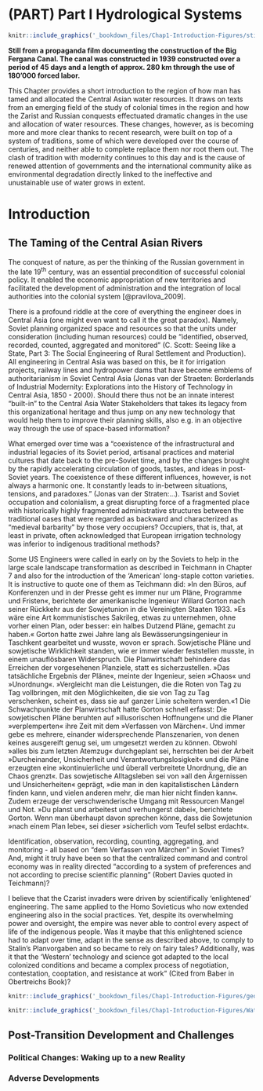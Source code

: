 # (PART) Part I Hydrological Systems {#Part1_Hydrological_Systems .unnumbered}

```r
knitr::include_graphics('_bookdown_files/Chap1-Introduction-Figures/still_BFC_Construction.jpg')
```
**Still from a propaganda film documenting the construction of the Big Fergana Canal. The canal was constructed in 1939 constructed over a period of 45 days and a length of approx. 280 km through the use of 180’000 forced labor.**

This Chapter provides a short introduction to the region of how man has tamed and allocated the Central Asian water resources. It draws on texts from an emerging field of the study of colonial times in the region and how the Zarist and Russian conquests effectuated dramatic changes in the use and allocation of water resources. These changes, however, as is becoming more and more clear thanks to recent research, were built on top of a system of traditions, some of which were developed over the course of centuries, and neither able to complete replace them nor root them out. The clash of tradition with modernity continues to this day and is the cause of renewed attention of governments and the international community alike as environmental degradation directly linked to the ineffective and unustainable use of water grows in extent.

# Introduction {#Introduction}

## The Taming of the Central Asian Rivers {#INTROTamingHydroSystems}

The conquest of nature, as per the thinking of the Russian government in the late 19^th^ century, was an essential precondition of successful colonial policy. It enabled the economic appropriation of new territories and facilitated the development of administration and the integration of local authorities into the colonial system [@pravilova_2009].

There is a profound riddle at the core of everything the engineer does in Central Asia (one might even want to call it the great paradox). Namely, Soviet planning organized space and resources so that the units under consideration (including human resources) could be "identified, observed, recorded, counted, aggregated and monitored" (C. Scott: Seeing like a State, Part 3: The Social Engineering of Rural Settlement and Production). All engineering in Central Asia was based on this, be it for irrigation projects, railway lines and hydropower dams that have become emblems of authoritarianism in Soviet Central Asia (Jonas van der Straeten: Borderlands of Industrial Modernity: Explorations into the History of Technology in Central Asia, 1850 - 2000). Should there thus not be an innate interest "built-in" to the Central Asia Water Stakeholders that takes its legacy from this organizational heritage and thus jump on any new technology that would help them to improve their planning skills, also e.g. in an objective way through the use of space-based information?

What emerged over time was a "coexistence of the infrastructural and industrial legacies of its Soviet period, artisanal practices and material cultures that date back to the pre-Soviet time, and by the changes brought by the rapidly accelerating circulation of goods, tastes, and ideas in post-Soviet years. The coexistence of these different influences, however, is not always a harmonic one. It constantly leads to in-between situations, tensions, and paradoxes." (Jonas van der Straten:...). Tsarist and Soviet occupation and colonialism, a great disrupting force of a fragmented place with historically highly fragmented administrative structures between the traditional oases that were regarded as backward and characterized as "medieval barbarity" by those very occupiers? Occupiers, that is, that, at least in private, often acknowledged that European irrigation technology was inferior to indigenous traditional methods?

Some US Engineers were called in early on by the Soviets to help in the large scale landscape transformation as described in Teichmann in Chapter 7 and also for the introduction of the 'American' long-staple cotton varieties. It is instructive to quote one of them as Teichmann did: »In den Büros, auf Konferenzen und in der Presse geht es immer nur um Pläne, Programme und Fristen«, berichtete der amerikanische Ingenieur Willard Gorton nach seiner Rückkehr aus der Sowjetunion in die Vereinigten Staaten 1933. »Es wäre eine Art kommunistisches Sakrileg, etwas zu unternehmen, ohne vorher einen Plan, oder besser: ein halbes Dutzend Pläne, gemacht zu haben.« Gorton hatte zwei Jahre lang als Bewässerungsingenieur in Taschkent gearbeitet und wusste, wovon er sprach. Sowjetische Pläne und sowjetische Wirklichkeit standen, wie er immer wieder feststellen musste, in einem unauflösbaren Widerspruch. Die Planwirtschaft behindere das Erreichen der vorgesehenen Planziele, statt es sicherzustellen. »Das tatsächliche Ergebnis der Pläne«, meinte der Ingenieur, seien »Chaos« und »Unordnung«. »Vergleicht man die Leistungen, die die Roten von Tag zu Tag vollbringen, mit den Möglichkeiten, die sie von Tag zu Tag verschenken, scheint es, dass sie auf ganzer Linie scheitern werden.«1 Die Schwachpunkte der Planwirtschaft hatte Gorton schnell erfasst: Die sowjetischen Pläne beruhten auf »illusorischen Hoffnungen« und die Planer »verplemperten« ihre Zeit mit dem »Verfassen von Märchen«. Und immer gebe es mehrere, einander widersprechende Planszenarien, von denen keines ausgereift genug sei, um umgesetzt werden zu können. Obwohl »alles bis zum letzten Atemzug« durchgeplant sei, herrschten bei der Arbeit »Durcheinander, Unsicherheit und Verantwortungslosigkeit« und die Pläne erzeugten eine »kontinuierliche und überall verbreitete Unordnung, die an Chaos grenzt«. Das sowjetische Alltagsleben sei von »all den Ärgernissen und Unsicherheiten« geprägt, »die man in den kapitalistischen Ländern finden kann, und vielen anderen mehr, die man hier nicht finden kann«. Zudem erzeuge der verschwenderische Umgang mit Ressourcen Mangel und Not. »Du planst und arbeitest und verhungerst dabei«, berichtete Gorton. Wenn man überhaupt davon sprechen könne, dass die Sowjetunion »nach einem Plan lebe«, sei dieser »sicherlich vom Teufel selbst erdacht«.

Identification, observation, recording, counting, aggregating, and monitoring - all based on "dem Verfassen von Märchen" in Soviet Times? And, might it truly have been so that the centralized command and control economy was in reality directed "according to a system of preferences and not according to precise scientific planning" (Robert Davies quoted in Teichmann)?

I believe that the Czarist invaders were driven by scientifically 'enlightened' engineering. The same applied to the Homo Sovieticus who now extended engineering also in the social practices. Yet, despite its overwhelming power and oversight, the empire was never able to control every aspect of life of the indigenous people. Was it maybe that this enlightened science had to adapt over time, adapt in the sense as described above, to comply to Stalin's Planvorgaben and so became to rely on fairy tales? Additionally, was it that the 'Western' technology and science got adapted to the local colonized conditions and became a complex process of negotiation, contestation, cooptation, and resistance at work" (Cited from Baber in Obertreichs Book)?

```r
knitr::include_graphics('_bookdown_files/Chap1-Introduction-Figures/geography_CentralAsia.jpg')
```


```r
knitr::include_graphics('_bookdown_files/Chap1-Introduction-Figures/WaterResourcesFormation&Use.jpg')
```


\newpage

## Post-Transition Development and Challenges {#INTROPostTransitionChallenges}

### Political Changes: Waking up to a new Reality {#INTRONewReality}

### Adverse Developments {#INTROAdverseDevelopments}

